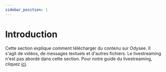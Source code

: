---
sidebar_position: 1
---

# Introduction

Cette section explique comment télécharger du contenu sur Odysee. Il s'agit de vidéos, de messages textuels et d'autres fichiers. Le livestreaming n'est pas abordé dans cette section. Pour notre guide du livestreaming, cliquez [ici](link.com).
